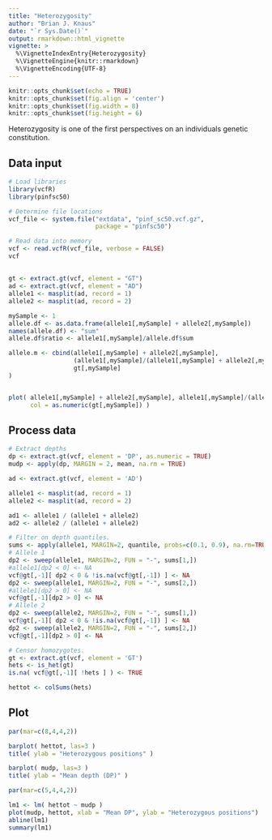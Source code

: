```yaml
---
title: "Heterozygosity"
author: "Brian J. Knaus"
date: "`r Sys.Date()`"
output: rmarkdown::html_vignette
vignette: >
  %\VignetteIndexEntry{Heterozygosity}
  %\VignetteEngine{knitr::rmarkdown}
  %\VignetteEncoding{UTF-8}
---
```



```r
knitr::opts_chunk$set(echo = TRUE)
knitr::opts_chunk$set(fig.align = 'center')
knitr::opts_chunk$set(fig.width = 8)
knitr::opts_chunk$set(fig.height = 6)
```


Heterozygosity is one of the first perspectives on an individuals genetic constitution.


## Data input


```r
# Load libraries
library(vcfR)
library(pinfsc50)

# Determine file locations
vcf_file <- system.file("extdata", "pinf_sc50.vcf.gz",
                        package = "pinfsc50")

# Read data into memory
vcf <- read.vcfR(vcf_file, verbose = FALSE)
vcf
```


##


```r
gt <- extract.gt(vcf, element = "GT")
ad <- extract.gt(vcf, element = "AD")
allele1 <- masplit(ad, record = 1)
allele2 <- masplit(ad, record = 2)


```



```r

mySample <- 1
allele.df <- as.data.frame(allele1[,mySample] + allele2[,mySample])
names(allele.df) <- "sum"
allele.df$ratio <- allele1[,mySample]/allele.df$sum

allele.m <- cbind(allele1[,mySample] + allele2[,mySample], 
                  (allele1[,mySample]/(allele1[,mySample] + allele2[,mySample])),
                  gt[,mySample]
)


plot( allele1[,mySample] + allele2[,mySample], allele1[,mySample]/(allele1[,mySample] + allele2[,mySample]),
      col = as.numeric(gt[,mySample]) )


```


## Process data

```r
# Extract depths
dp <- extract.gt(vcf, element = 'DP', as.numeric = TRUE)
mudp <- apply(dp, MARGIN = 2, mean, na.rm = TRUE)

ad <- extract.gt(vcf, element = 'AD')

allele1 <- masplit(ad, record = 1)
allele2 <- masplit(ad, record = 2)

ad1 <- allele1 / (allele1 + allele2)
ad2 <- allele2 / (allele1 + allele2)

# Filter on depth quantiles.
sums <- apply(allele1, MARGIN=2, quantile, probs=c(0.1, 0.9), na.rm=TRUE)
# Allele 1
dp2 <- sweep(allele1, MARGIN=2, FUN = "-", sums[1,])
#allele1[dp2 < 0] <- NA
vcf@gt[,-1][ dp2 < 0 & !is.na(vcf@gt[,-1]) ] <- NA
dp2 <- sweep(allele1, MARGIN=2, FUN = "-", sums[2,])
#allele1[dp2 > 0] <- NA
vcf@gt[,-1][dp2 > 0] <- NA
# Allele 2
dp2 <- sweep(allele2, MARGIN=2, FUN = "-", sums[1,])
vcf@gt[,-1][ dp2 < 0 & !is.na(vcf@gt[,-1]) ] <- NA
dp2 <- sweep(allele2, MARGIN=2, FUN = "-", sums[2,])
vcf@gt[,-1][dp2 > 0] <- NA

# Censor homozygotes.
gt <- extract.gt(vcf, element = 'GT')
hets <- is_het(gt)
is.na( vcf@gt[,-1][ !hets ] ) <- TRUE

hettot <- colSums(hets)


```



## Plot



```r
par(mar=c(8,4,4,2))

barplot( hettot, las=3 )
title( ylab = "Heterozygous positions" )

barplot( mudp, las=3 )
title( ylab = "Mean depth (DP)" )

par(mar=c(5,4,4,2))
```



```r
lm1 <- lm( hettot ~ mudp )
plot(mudp, hettot, xlab = "Mean DP", ylab = "Heterozygous positions")
abline(lm1)
summary(lm1)
```







